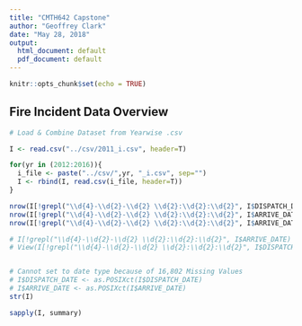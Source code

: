 ```yaml
---
title: "CMTH642 Capstone"
author: "Geoffrey Clark"
date: "May 28, 2018"
output:
  html_document: default
  pdf_document: default
---
```


```r
knitr::opts_chunk$set(echo = TRUE)
```

## Fire Incident Data Overview

```r
# Load & Combine Dataset from Yearwise .csv

I <- read.csv("../csv/2011_i.csv", header=T)

for(yr in (2012:2016)){
  i_file <- paste("../csv/",yr, "_i.csv", sep="")
  I <- rbind(I, read.csv(i_file, header=T))
}

nrow(I[!grepl("\\d{4}-\\d{2}-\\d{2} \\d{2}:\\d{2}:\\d{2}", I$DISPATCH_DATE),]) #16802
nrow(I[!grepl("\\d{4}-\\d{2}-\\d{2} \\d{2}:\\d{2}:\\d{2}", I$ARRIVE_DATE),]) #16802
nrow(I[!grepl("\\d{4}-\\d{2}-\\d{2} \\d{2}:\\d{2}:\\d{2}", I$ARRIVE_DATE) & !grepl("\\d{4}-\\d{2}-\\d{2} \\d{2}:\\d{2}:\\d{2}", I$DISPATCH_DATE),])

# I[!grepl("\\d{4}-\\d{2}-\\d{2} \\d{2}:\\d{2}:\\d{2}", I$ARRIVE_DATE) & !grepl("\\d{4}-\\d{2}-\\d{2} \\d{2}:\\d{2}:\\d{2}", I$DISPATCH_DATE),c('DISPATCH_DATE','ARRIVE_DATE')] <- NA
# View(I[!grepl("\\d{4}-\\d{2}-\\d{2} \\d{2}:\\d{2}:\\d{2}", I$DISPATCH_DATE),]) 


# Cannot set to date type because of 16,802 Missing Values
# I$DISPATCH_DATE <- as.POSIXct(I$DISPATCH_DATE)
# I$ARRIVE_DATE <- as.POSIXct(I$ARRIVE_DATE)
str(I)

sapply(I, summary)
```


